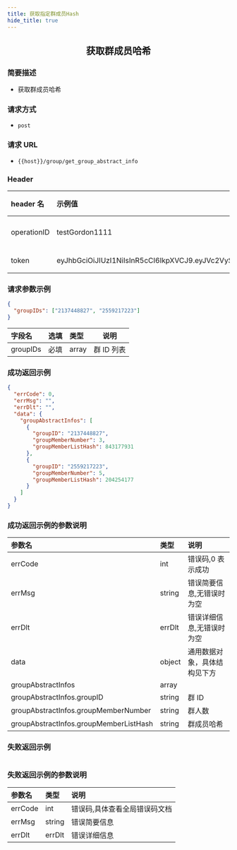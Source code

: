 ```yaml
---
title: 获取指定群成员Hash
hide_title: true
---
```


<center>

## 获取群成员哈希

</center>

### 简要描述

- 获取群成员哈希

### 请求方式

- `post`

### 请求 URL

- `{{host}}/group/get_group_abstract_info`

### Header

| header 名   | 示例值                                                                                                                                                                                                   | 选填 | 类型   | 说明                         |
| :---------- | :------------------------------------------------------------------------------------------------------------------------------------------------------------------------------------------------------- | :--- | ------ | ---------------------------- |
| operationID | testGordon1111                                                                                                                                                                                           | 必填 | string | operationID 用于全局链路追踪 |
| token       | eyJhbGciOiJIUzI1NiIsInR5cCI6IkpXVCJ9.eyJVc2VySUQiOiIxMTA5NzkyMTQwIiwiUGxhdGZvcm1JRCI6MSwiZXhwIjoxNjk1OTAzNjc5LCJuYmYiOjE2ODgxMjczNzksImlhdCI6MTY4ODEyNzY3OX0.YzU9Twr7UsfnX4ozrBohFbVDqMRpURzo9ENCVdFN1KY | 必填 | string | 管理员或者用户 token         |

### 请求参数示例

```json
{
  "groupIDs": ["2137448827", "2559217223"]
}
```

| 字段名   | 选填 | 类型  | 说明       |
| :------- | :--- | :---- | ---------- |
| groupIDs | 必填 | array | 群 ID 列表 |

### 成功返回示例

```json
{
  "errCode": 0,
  "errMsg": "",
  "errDlt": "",
  "data": {
    "groupAbstractInfos": [
      {
        "groupID": "2137448827",
        "groupMemberNumber": 3,
        "groupMemberListHash": 843177931
      },
      {
        "groupID": "2559217223",
        "groupMemberNumber": 5,
        "groupMemberListHash": 204254177
      }
    ]
  }
}
```

### 成功返回示例的参数说明

| 参数名                                 | 类型   | 说明                         |
| :------------------------------------- | :----- | :--------------------------- |
| errCode                                | int    | 错误码,0 表示成功            |
| errMsg                                 | string | 错误简要信息,无错误时为空    |
| errDlt                                 | errDlt | 错误详细信息,无错误时为空    |
| data                                   | object | 通用数据对象，具体结构见下方 |
| groupAbstractInfos                     | array  |                              |
| groupAbstractInfos.groupID             | string | 群 ID                        |
| groupAbstractInfos.groupMemberNumber   | string | 群人数                       |
| groupAbstractInfos.groupMemberListHash | string | 群成员哈希                   |

### 失败返回示例

```json

```

### 失败返回示例的参数说明

| 参数名  | 类型   | 说明                          |
| :------ | :----- | :---------------------------- |
| errCode | int    | 错误码,具体查看全局错误码文档 |
| errMsg  | string | 错误简要信息                  |
| errDlt  | errDlt | 错误详细信息                  |
